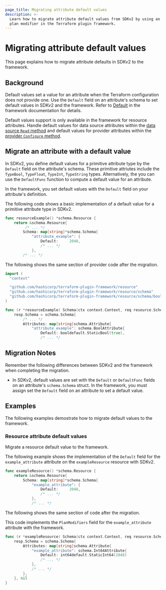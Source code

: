 ```yaml
---
page_title: Migrating attribute default values
description: >-
  Learn how to migrate attribute default values from SDKv2 by using an attribute
  plan modifier in the Terraform plugin framework.
---
```


# Migrating attribute default values

This page explains how to migrate attribute defaults in SDKv2 to the framework.

## Background

Default values set a value for an attribute when the Terraform configuration
does not provide one. Use the `Default` field on an attribute's schema to 
set default values in SDKv2 and the framework. Refer to 
[Default](/terraform/plugin/framework/resources/default) in the framework
documentation for details.

Default values support is only available in the framework for resource
attributes. Handle default values for data source attributes within the [data
source `Read` method](/terraform/plugin/framework/data-sources#read-method) and
default values for provider attributes within the [provider `Configure`
method](/terraform/plugin/framework/providers#configure-method).


## Migrate an attribute with a default value

In SDKv2, you define default values for a primitive attribute type by the `Default` field on the attribute's schema.
These primitive attriutes include the `TypeBool`, `TypeFloat`, `TypeInt`, `TypeString` types. 
 Alternatively, the you can use the `DefaultFunc` function to compute
a default value for an attribute.

In the framework, you set default values with the `Default` field on your
attribute's definition.

<Tabs>
<Tab heading="SDKv2">

The following code shows a basic implementation of a default value for a
primitive attribute type in SDKv2.

```go
func resourceExample() *schema.Resource {
    return &schema.Resource{
         /* ... */
        Schema: map[string]*schema.Schema{
            "attribute_example": {
                Default:     2048,
                /* ... */
            },
        /* ... */
```

</Tab>
<Tab heading="Framework">

The following shows the same section of provider code after the migration.

```go
import (
  "context"

  "github.com/hashicorp/terraform-plugin-framework/resource"
  "github.com/hashicorp/terraform-plugin-framework/resource/schema"
  "github.com/hashicorp/terraform-plugin-framework/resource/schema/booldefault"
)

func (r *resourceExample) Schema(ctx context.Context, req resource.SchemaRequest, resp *resource.SchemaResponse) {
    resp.Schema = schema.Schema{
        /* ... */
        Attributes: map[string]schema.Attribute{
            "attribute_example": schema.BoolAttribute{
                Default: booldefault.StaticBool(true),
                /* ... */
```

</Tab>
</Tabs>


## Migration Notes

Remember the following differences between SDKv2 and the framework when
completing the migration.

- In SDKv2, default values are set with the `Default` or `DefaultFunc` fields on
  an attribute's `schema.Schema` struct. In the framework, you must assign set
  the `Default` field on an attribute to set a default value.

## Examples

The following examples demostrate how to migrate default values to the framework.

### Resource attribute default values

Migrate a resource default value to the framework.

<Tabs>
<Tab heading="SDKv2">

The following example shows the implementation of the `Default` field for the
`example_attribute` attribute on the `exampleResource` resource with SDKv2.

```go
func exampleResource() *schema.Resource {
    return &schema.Resource{
        Schema: map[string]*schema.Schema{
            "example_attribute": {
                Default:     2048,
                /* ... */
            },
            /* ... */
```

</Tab>
<Tab heading="Framework">

The following shows the same section of code after the migration.

This code implements the `PlanModifiers` field for the `example_attribute`
attribute with the framework.

```go
func (r *exampleResource) Schema(ctx context.Context, req resource.SchemaRequest, resp *resource.SchemaResponse) {
    resp.Schema = schema.Schema{
        Attributes: map[string]schema.Attribute{
            "example_attribute": schema.Int64Attribute{
                Default: int64default.StaticInt64(2048)
                /* ... */
            },
            /* ... */
        },
    }, nil
}
```

</Tab>
</Tabs>
